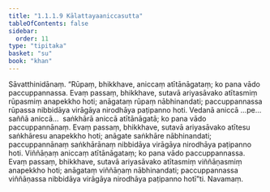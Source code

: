 ```yaml
---
title: "1.1.1.9 Kālattayaaniccasutta"
tableOfContents: false
sidebar:
  order: 11
type: "tipitaka"
basket: "su"
book: "khan"
---
```



<DynamicBreadcrumb />

<Division number="9" book="khan" bookNo="13" page="17">

<Paragraph number="89" book="khan">
Sāvatthinidānaṃ. “Rūpaṃ, bhikkhave, aniccaṃ atītānāgataṃ; ko pana vādo paccuppannassa. Evaṃ passaṃ, bhikkhave, sutavā ariyasāvako atītasmiṃ rūpasmiṃ anapekkho hoti; anāgataṃ rūpaṃ nābhinandati; paccuppannassa rūpassa nibbidāya virāgāya nirodhāya paṭipanno hoti. Vedanā aniccā …pe…  saññā aniccā…  saṅkhārā aniccā atītānāgatā; ko pana vādo paccuppannānaṃ. Evaṃ passaṃ, bhikkhave, sutavā ariyasāvako atītesu saṅkhāresu anapekkho hoti; anāgate saṅkhāre nābhinandati; paccuppannānaṃ saṅkhārānaṃ nibbidāya virāgāya nirodhāya paṭipanno hoti. Viññāṇaṃ aniccaṃ atītānāgataṃ; ko pana vādo paccuppannassa. Evaṃ passaṃ, bhikkhave, sutavā ariyasāvako atītasmiṃ viññāṇasmiṃ anapekkho hoti; anāgataṃ viññāṇaṃ nābhinandati; paccuppannassa viññāṇassa nibbidāya virāgāya nirodhāya paṭipanno hotī”ti.

</Paragraph>
</Division>

<Paragraph number="90" type="center" book="khan">
Navamaṃ.
</Paragraph>